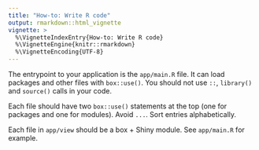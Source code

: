 ```yaml
---
title: "How-to: Write R code"
output: rmarkdown::html_vignette
vignette: >
  %\VignetteIndexEntry{How-to: Write R code}
  %\VignetteEngine{knitr::rmarkdown}
  %\VignetteEncoding{UTF-8}
---
```


The entrypoint to your application is the `app/main.R` file.
It can load packages and other files with `box::use()`.
You should not use `::`, `library()` and `source()` calls in your code.

Each file should have two `box::use()` statements at the top
(one for packages and one for modules).
Avoid `...`. Sort entries alphabetically.

Each file in `app/view` should be a box + Shiny module.
See `app/main.R` for example.
